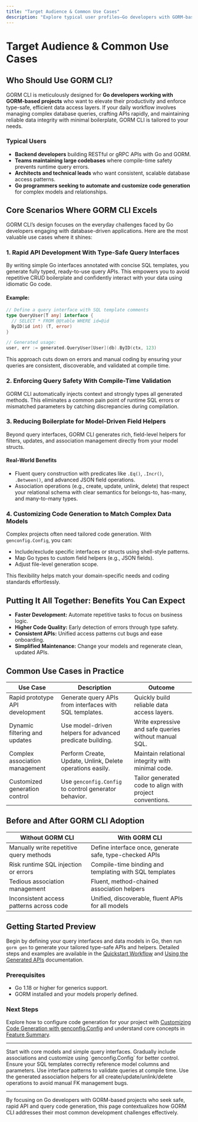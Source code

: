 ```yaml
---
title: "Target Audience & Common Use Cases"
description: "Explore typical user profiles—Go developers with GORM-based projects—and the key scenarios where GORM CLI shines: rapid API development, enforcing query safety, reducing boilerplate, and customizing code generation to match complex data models."
---
```


# Target Audience & Common Use Cases

## Who Should Use GORM CLI?

GORM CLI is meticulously designed for **Go developers working with GORM-based projects** who want to elevate their productivity and enforce type-safe, efficient data access layers. If your daily workflow involves managing complex database queries, crafting APIs rapidly, and maintaining reliable data integrity with minimal boilerplate, GORM CLI is tailored to your needs.

### Typical Users
- **Backend developers** building RESTful or gRPC APIs with Go and GORM.
- **Teams maintaining large codebases** where compile-time safety prevents runtime query errors.
- **Architects and technical leads** who want consistent, scalable database access patterns.
- **Go programmers seeking to automate and customize code generation** for complex models and relationships.

## Core Scenarios Where GORM CLI Excels

GORM CLI’s design focuses on the everyday challenges faced by Go developers engaging with database-driven applications. Here are the most valuable use cases where it shines:

### 1. Rapid API Development With Type-Safe Query Interfaces

By writing simple Go interfaces annotated with concise SQL templates, you generate fully typed, ready-to-use query APIs. This empowers you to avoid repetitive CRUD boilerplate and confidently interact with your data using idiomatic Go code.

#### Example:
```go
// Define a query interface with SQL template comments
type QueryUser[T any] interface {
  // SELECT * FROM @@table WHERE id=@id
  ByID(id int) (T, error)
}

// Generated usage:
user, err := generated.QueryUser[User](db).ByID(ctx, 123)
```
This approach cuts down on errors and manual coding by ensuring your queries are consistent, discoverable, and validated at compile time.

### 2. Enforcing Query Safety With Compile-Time Validation

GORM CLI automatically injects context and strongly types all generated methods. This eliminates a common pain point of runtime SQL errors or mismatched parameters by catching discrepancies during compilation.

### 3. Reducing Boilerplate for Model-Driven Field Helpers

Beyond query interfaces, GORM CLI generates rich, field-level helpers for filters, updates, and association management directly from your model structs.

#### Real-World Benefits
- Fluent query construction with predicates like `.Eq()`, `.Incr()`, `.Between()`, and advanced JSON field operations.
- Association operations (e.g., create, update, unlink, delete) that respect your relational schema with clear semantics for belongs-to, has-many, and many-to-many types.

### 4. Customizing Code Generation to Match Complex Data Models

Complex projects often need tailored code generation. With `genconfig.Config`, you can:
- Include/exclude specific interfaces or structs using shell-style patterns.
- Map Go types to custom field helpers (e.g., JSON fields).
- Adjust file-level generation scope.

This flexibility helps match your domain-specific needs and coding standards effortlessly.

## Putting It All Together: Benefits You Can Expect

- **Faster Development:** Automate repetitive tasks to focus on business logic.
- **Higher Code Quality:** Early detection of errors through type safety.
- **Consistent APIs:** Unified access patterns cut bugs and ease onboarding.
- **Simplified Maintenance:** Change your models and regenerate clean, updated APIs.

## Common Use Cases in Practice

| Use Case                        | Description                                                  | Outcome                                                  |
|--------------------------------|--------------------------------------------------------------|----------------------------------------------------------|
| Rapid prototype API development | Generate query APIs from interfaces with SQL templates.     | Quickly build reliable data access layers.               |
| Dynamic filtering and updates   | Use model-driven helpers for advanced predicate building.  | Write expressive and safe queries without manual SQL.    |
| Complex association management  | Perform Create, Update, Unlink, Delete operations easily.   | Maintain relational integrity with minimal code.          |
| Customized generation control   | Use `genconfig.Config` to control generator behavior.      | Tailor generated code to align with project conventions.  |

## Before and After GORM CLI Adoption

| Without GORM CLI                         | With GORM CLI                                             |
|-----------------------------------------|----------------------------------------------------------|
| Manually write repetitive query methods | Define interface once, generate safe, type-checked APIs |
| Risk runtime SQL injection or errors    | Compile-time binding and templating with SQL templates   |
| Tedious association management           | Fluent, method-chained association helpers                 |
| Inconsistent access patterns across code| Unified, discoverable, fluent APIs for all models          |

## Getting Started Preview

Begin by defining your query interfaces and data models in Go, then run `gorm gen` to generate your tailored type-safe APIs and helpers. Detailed steps and examples are available in the [Quickstart Workflow](/overview/getting-started-examples/quickstart-workflow) and [Using the Generated APIs](/getting-started/config-gen-first-run/using-generated) documentation.

### Prerequisites
- Go 1.18 or higher for generics support.
- GORM installed and your models properly defined.

### Next Steps
Explore how to configure code generation for your project with [Customizing Code Generation with genconfig.Config](/guides/customization-integration/generation-config) and understand core concepts in [Feature Summary](/overview/core-concepts-architecture/feature-overview).

---

<AccordionGroup title="User Tips & Common Pitfalls">
<Accordion title="How to Start with Complex Models">
Start with core models and simple query interfaces. Gradually include associations and customize using `genconfig.Config` for better control.
</Accordion>
<Accordion title="Dealing with Runtime Errors">
Ensure your SQL templates correctly reference model columns and parameters. Use interface patterns to validate queries at compile time.
</Accordion>
<Accordion title="Handling Associations Safely">
Use the generated association helpers for all create/update/unlink/delete operations to avoid manual FK management bugs.
</Accordion>
</AccordionGroup>

---

By focusing on Go developers with GORM-based projects who seek safe, rapid API and query code generation, this page contextualizes how GORM CLI addresses their most common development challenges effectively.